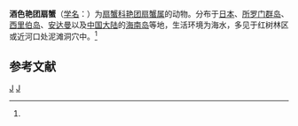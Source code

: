 {{Speciesbox
| taxon = Baptozius vinosus
| binomial_authority = (H. Milne-Edwards, 1834)<ref name='id11819'>{{cite web| url =http://www.bioinfo.cn/db05/BjdwSpecies.php?action=view&id=11819| title =酒色艳团扇蟹| work =《中国动物物种编目数据库》| publisher =中国科学院微生物研究所| author =中国科学院动物研究所| accessdate =2009-04-28| deadurl =yes| archiveurl =https://web.archive.org/web/20160305020947/http://www.bioinfo.cn/db05/BjdwSpecies.php?action=view&id=11819| archivedate =2016-03-05}}</ref>
}}

'''酒色艳团扇蟹'''（[[学名|学名]]：{{lang|la|''Baptozius vinosus''}}）为[[扇蟹科|扇蟹科]][[艳团扇蟹属|艳团扇蟹属]]的动物。分布于[[日本|日本]]、[[所罗门群岛|所罗门群岛]]、[[西里伯岛|西里伯岛]]、[[安达曼|安达曼]]以及[[中国大陆|中国大陆]]的[[海南岛|海南岛]]等地，生活环境为海水，多见于红树林区或近河口处泥滩洞穴中。<ref name='id11819'/>

== 参考文献 ==
{{reflist}}

{{螃蟹小作品}}

{{taxonbar}}
[[Category:_1834年描述的动物|J]]
[[Category:艳团扇蟹属|J]]